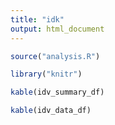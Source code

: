 ```yaml
---
title: "idk"
output: html_document
---
```


```r
source("analysis.R")

library("knitr")

```

```r
kable(idv_summary_df)

kable(idv_data_df)

```